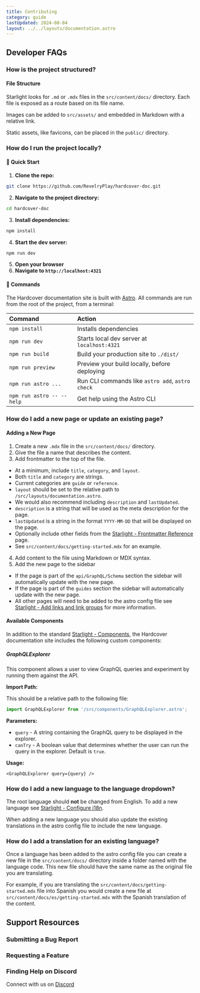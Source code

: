 ```yaml
---
title: Contributing
category: guide
lastUpdated: 2024-08-04
layout: ../../layouts/documentation.astro
---
```


## Developer FAQs

### How is the project structured?

#### File Structure

Starlight looks for `.md` or `.mdx` files in the `src/content/docs/` directory.
Each file is exposed as a route based on its file name.

Images can be added to `src/assets/` and embedded in Markdown with a relative link.

Static assets, like favicons, can be placed in the `public/` directory.

### How do I run the project locally?

#### 🚀 Quick Start

1. **Clone the repo:**
```bash
git clone https://github.com/RevelryPlay/hardcover-doc.git
```
2. **Navigate to the project directory:**
```bash
cd hardcover-doc
```
3. **Install dependencies:**
 ```bash
 npm install
  ```
4. **Start the dev server:**
 ```bash
 npm run dev
  ```
5. **Open your browser**
6. **Navigate to `http://localhost:4321`**

#### 🧞 Commands

The Hardcover documentation site is built with [Astro](https://astro.build/).
All commands are run from the root of the project, from a terminal:

| Command                   | Action                                           |
|:--------------------------|:-------------------------------------------------|
| `npm install`             | Installs dependencies                            |
| `npm run dev`             | Starts local dev server at `localhost:4321`      |
| `npm run build`           | Build your production site to `./dist/`          |
| `npm run preview`         | Preview your build locally, before deploying     |
| `npm run astro ...`       | Run CLI commands like `astro add`, `astro check` |
| `npm run astro -- --help` | Get help using the Astro CLI                     |

### How do I add a new page or update an existing page?

#### Adding a New Page

1. Create a new `.mdx` file in the `src/content/docs/` directory.
2. Give the file a name that describes the content.
3. Add frontmatter to the top of the file.
 - At a minimum, include `title`, `category`, and `layout`.
- Both `title` and `category` are strings.
- Current categories are `guide` or `reference`.
- `layout` should be set to the relative path to `/src/layouts/documentation.astro`.
 - We would also recommend including `description` and `lastUpdated`.
- `description` is a string that will be used as the meta description for the page.
- `lastUpdated` is a string in the format `YYYY-MM-DD` that will be displayed on the page.
 - Optionally include other fields from
the [Starlight - Frontmatter Reference](https://starlight.astro.build/reference/frontmatter/) page.
 - See `src/content/docs/getting-started.mdx` for an example.
4. Add content to the file using Markdown or MDX syntax.
5. Add the new page to the sidebar
 - If the page is part of the `api/GraphQL/Schema` section the sidebar will automatically update with the new page.
 - If the page is part of the `guides` section the sidebar will automatically update with the new page.
 - All other pages will need to be added to the astro config file
see [Starlight - Add links and link groups](https://starlight.astro.build/guides/sidebar/#add-links-and-link-groups)
for more information.

#### Available Components

In addition to the standard [Starlight - Components](https://starlight.astro.build/guides/components/), the Hardcover
documentation site includes the following custom
components:

##### GraphQLExplorer

This component allows a user to view GraphQL queries and experiment by running them against the API.

**Import Path:**

This should be a relative path to the following file:

```js
import GraphQLExplorer from '/src/components/GraphQLExplorer.astro';
```

**Parameters:**

- `query` - A string containing the GraphQL query to be displayed in the explorer.
- `canTry` - A boolean value that determines whether the user can run the query in the explorer. Default is `true`.

**Usage:**

```mdx
<GraphQLExplorer query={query} />
```

### How do I add a new language to the language dropdown?

The root language should **not** be changed from English. To add a new language see [Starlight - Configure i18n](https://starlight.astro.build/guides/i18n/#configure-i18n).

When adding a new language you should also update the existing translations in the astro config file to include the new language.

### How do I add a translation for an existing language?

Once a language has been added to the astro config file you can create a new file in the `src/content/docs/` directory
inside a folder named with the language code. This new file should have the same name as the original file you are translating.

For example, if you are translating the `src/content/docs/getting-started.mdx` file into Spanish you would create a new
file at `src/content/docs/es/getting-started.mdx` with the Spanish translation of the content.

## Support Resources

### Submitting a Bug Report

### Requesting a Feature

### Finding Help on Discord
Connect with us on [Discord](https://discord.gg/edGpYN8ym8)

